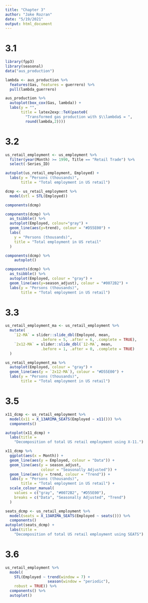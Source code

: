 ```yaml
---
title: "Chapter 3"
author: "Jake Rozran"
date: "5/19/2021"
output: html_document
---
```


# 3.1

```r
library(fpp3)
library(seasonal)
data("aus_production")

lambda <- aus_production %>%
  features(Gas, features = guerrero) %>%
  pull(lambda_guerrero)

aus_production %>%
  autoplot(box_cox(Gas, lambda)) +
  labs(y = "",
       title = latex2exp::TeX(paste0(
         "Transformed gas production with $\\lambda$ = ",
         round(lambda,2))))
```

# 3.2

```r
us_retail_employment <- us_employment %>%
  filter(year(Month) >= 1990, Title == "Retail Trade") %>%
  select(-Series_ID)

autoplot(us_retail_employment, Employed) +
  labs(y = "Persons (thousands)",
       title = "Total employment in US retail")

dcmp <- us_retail_employment %>%
  model(stl = STL(Employed))

components(dcmp)

components(dcmp) %>%
  as_tsibble() %>%
  autoplot(Employed, colour="gray") +
  geom_line(aes(y=trend), colour = "#D55E00") +
  labs(
    y = "Persons (thousands)",
    title = "Total employment in US retail"
  )

components(dcmp) %>% 
    autoplot()

components(dcmp) %>%
  as_tsibble() %>%
  autoplot(Employed, colour = "gray") +
  geom_line(aes(y=season_adjust), colour = "#0072B2") +
  labs(y = "Persons (thousands)",
       title = "Total employment in US retail")
```

# 3.3 

```r
us_retail_employment_ma <- us_retail_employment %>%
  mutate(
    `12-MA` = slider::slide_dbl(Employed, mean,
                .before = 5, .after = 6, .complete = TRUE),
    `2x12-MA` = slider::slide_dbl(`12-MA`, mean,
                .before = 1, .after = 0, .complete = TRUE)
  )

us_retail_employment_ma %>%
  autoplot(Employed, colour = "gray") +
  geom_line(aes(y = `2x12-MA`), colour = "#D55E00") +
  labs(y = "Persons (thousands)",
       title = "Total employment in US retail")
```

# 3.5

```r
x11_dcmp <- us_retail_employment %>%
  model(x11 = X_13ARIMA_SEATS(Employed ~ x11())) %>%
  components()

autoplot(x11_dcmp) +
  labs(title =
    "Decomposition of total US retail employment using X-11.")

x11_dcmp %>%
  ggplot(aes(x = Month)) +
  geom_line(aes(y = Employed, colour = "Data")) +
  geom_line(aes(y = season_adjust,
                colour = "Seasonally Adjusted")) +
  geom_line(aes(y = trend, colour = "Trend")) +
  labs(y = "Persons (thousands)",
       title = "Total employment in US retail") +
  scale_colour_manual(
    values = c("gray", "#0072B2", "#D55E00"),
    breaks = c("Data", "Seasonally Adjusted", "Trend")
  )

seats_dcmp <- us_retail_employment %>%
  model(seats = X_13ARIMA_SEATS(Employed ~ seats())) %>%
  components()
autoplot(seats_dcmp) +
  labs(title =
    "Decomposition of total US retail employment using SEATS")
```

# 3.6

```r
us_retail_employment %>%
  model(
    STL(Employed ~ trend(window = 7) +
                   season(window = "periodic"),
    robust = TRUE)) %>%
  components() %>%
  autoplot()
```